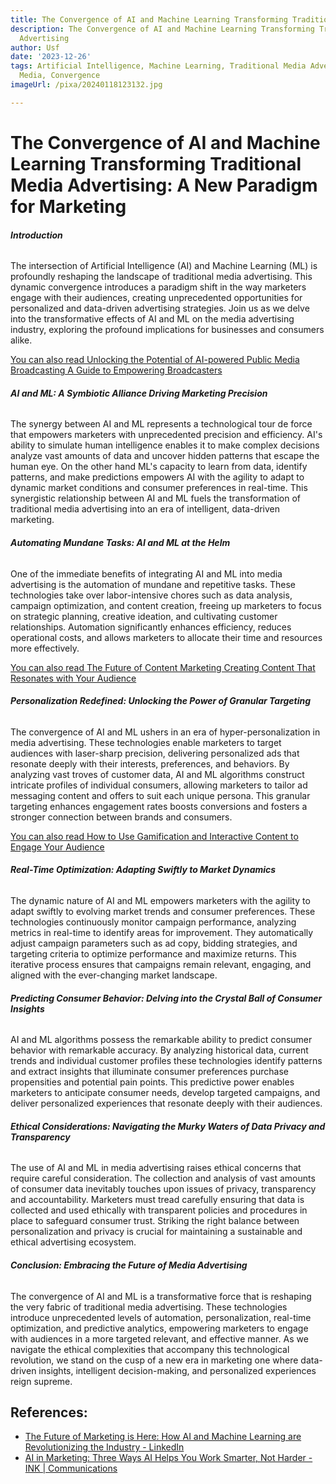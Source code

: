 ```yaml
---
title: The Convergence of AI and Machine Learning Transforming Traditional Media Advertising
description: The Convergence of AI and Machine Learning Transforming Traditional Media
  Advertising
author: Usf
date: '2023-12-26'
tags: Artificial Intelligence, Machine Learning, Traditional Media Advertising, Advertising,
  Media, Convergence
imageUrl: /pixa/20240118123132.jpg

---
```

# The Convergence of AI and Machine Learning Transforming Traditional Media Advertising:  A New Paradigm for Marketing

###### **Introduction**

The intersection of Artificial Intelligence (AI)  and Machine Learning (ML) is  profoundly reshaping the landscape  of traditional media advertising. This dynamic convergence  introduces  a paradigm shift in the way marketers engage with  their audiences, creating unprecedented opportunities for  personalized and data-driven advertising strategies. Join us as we delve into the  transformative  effects of AI and ML on the media advertising industry, exploring the profound implications for businesses and consumers alike.

[You can also read Unlocking the Potential of AI-powered Public Media Broadcasting A Guide to Empowering Broadcasters](Unlocking%20the%20Potential%20of%20AI-powered%20Public%20Media%20Broadcasting%20A%20Guide%20to%20Empowering%20Broadcasters)


###### **AI and ML: A Symbiotic Alliance Driving  Marketing Precision**

The synergy between AI and ML represents a technological tour de force that empowers marketers with unprecedented precision and efficiency. AI's ability to simulate human intelligence enables it to make complex decisions analyze vast amounts of data and uncover hidden patterns that escape the human eye. On the other hand ML's capacity to learn from data, identify patterns, and make  predictions empowers AI with  the agility to adapt  to dynamic market  conditions and consumer preferences in real-time. This  synergistic relationship between AI and ML fuels the transformation of traditional media advertising into an era of intelligent, data-driven marketing.

###### **Automating Mundane Tasks: AI and ML at the Helm**

One of the immediate benefits of integrating AI  and ML  into media advertising is the automation of mundane and repetitive tasks. These technologies take over  labor-intensive chores such as data analysis, campaign optimization, and content creation, freeing up marketers to focus on strategic planning, creative ideation, and  cultivating customer relationships. Automation significantly  enhances efficiency, reduces operational costs, and allows marketers to allocate their time and  resources more effectively.

[You can also read The Future of Content Marketing Creating Content That  Resonates with Your Audience](The%20Future%20of%20Content%20Marketing%20Creating%20Content%20That%20Resonates%20with%20Your%20Audience)


###### **Personalization Redefined: Unlocking the Power  of Granular Targeting**

The  convergence of AI  and  ML  ushers in an era of hyper-personalization in media advertising.  These  technologies enable marketers  to target audiences with laser-sharp precision, delivering personalized ads  that resonate deeply with their interests, preferences, and behaviors. By analyzing vast troves  of customer data, AI and ML algorithms construct intricate profiles of individual consumers, allowing marketers to tailor ad  messaging  content and offers to suit each unique persona.  This granular targeting enhances  engagement rates boosts conversions and fosters a stronger connection between brands and consumers.

[You can also read How to Use Gamification and  Interactive Content to Engage Your Audience](How%20to%20Use%20Gamification%20and%20Interactive%20Content%20to%20Engage%20Your%20Audience)


###### **Real-Time Optimization: Adapting Swiftly to Market Dynamics**

The  dynamic nature of AI and ML empowers marketers with the agility  to adapt swiftly to evolving market trends and  consumer preferences. These technologies  continuously  monitor campaign performance,  analyzing  metrics in real-time to  identify areas for improvement. They automatically adjust campaign parameters such as ad  copy, bidding strategies, and  targeting criteria to optimize performance and maximize returns. This iterative process ensures that campaigns remain relevant, engaging, and aligned with  the ever-changing  market landscape.

###### **Predicting  Consumer  Behavior: Delving into the Crystal Ball of Consumer Insights**

AI and ML algorithms possess the remarkable ability  to predict consumer behavior with remarkable accuracy. By analyzing historical data, current trends and individual customer profiles  these technologies identify patterns  and extract insights that illuminate consumer preferences purchase propensities and potential pain points. This predictive  power enables marketers  to anticipate consumer needs, develop targeted campaigns, and deliver personalized experiences that resonate deeply with their audiences.

###### **Ethical Considerations: Navigating the Murky Waters of Data Privacy and Transparency**

The use of AI and ML in  media advertising raises ethical concerns that require careful consideration. The collection and analysis of vast amounts of consumer data inevitably touches upon issues  of privacy, transparency and accountability. Marketers must tread carefully ensuring that data  is collected and used ethically with transparent  policies and procedures in place to safeguard consumer  trust. Striking the  right balance between personalization and privacy is crucial for maintaining a sustainable and ethical advertising ecosystem.

###### **Conclusion: Embracing the  Future of Media Advertising**

The convergence of  AI and ML is  a transformative force that  is  reshaping the  very fabric of traditional media advertising. These technologies introduce unprecedented levels of automation, personalization, real-time optimization,  and predictive analytics, empowering marketers  to engage with audiences in a more targeted relevant, and effective manner. As we navigate the ethical  complexities that accompany this technological revolution, we stand on the cusp of a new era in marketing one where data-driven insights, intelligent decision-making, and personalized experiences  reign supreme.

## References:
- [The Future of Marketing is Here: How AI and Machine Learning are Revolutionizing the Industry - LinkedIn](https://www.linkedin.com/pulse/future-marketing-here-how-ai-machine-learning-rana-pratap-roy)
- [AI in Marketing: Three Ways AI Helps You Work Smarter, Not Harder - INK | Communications](https://ink-co.com/insights/marketing-ai-helps-work-smarter/)
